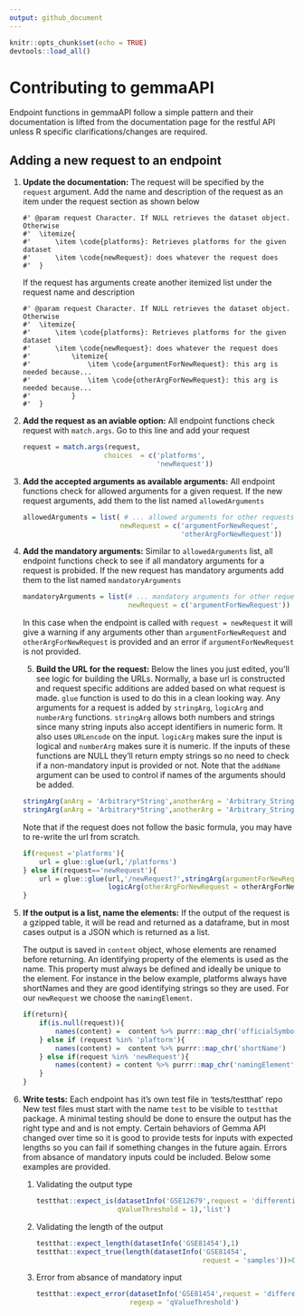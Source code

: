 ```yaml
---
output: github_document
---
```


```r
knitr::opts_chunk$set(echo = TRUE)
devtools::load_all()
```

Contributing to gemmaAPI
=============================

Endpoint functions in gemmaAPI follow a simple pattern and their documentation
is lifted from the documentation page for the restful API unless R specific
clarifications/changes are required.


Adding a new request to an endpoint
--------------------------------------

1. **Update the documentation:** The request will be specified by the `request`
argument. Add the name and description of the request as an item under the 
request section as shown below
 
    ```
    #' @param request Character. If NULL retrieves the dataset object. Otherwise
    #'  \itemize{
    #'      \item \code{platforms}: Retrieves platforms for the given dataset
    #'      \item \code{newRequest}: does whatever the request does
    #'  }
    ```

    If the request has arguments create another itemized list under the request name
    and description

    ```
    #' @param request Character. If NULL retrieves the dataset object. Otherwise
    #'  \itemize{
    #'      \item \code{platforms}: Retrieves platforms for the given dataset
    #'      \item \code{newRequest}: does whatever the request does
    #'          \itemize{
    #'              \item \code{argumentForNewRequest}: this arg is needed because...
    #'              \item \code{otherArgForNewRequest}: this arg is needed because...
    #'          }
    #'  }
    ```

2. **Add the request as an aviable option:** All endpoint functions check request
with `match.args`. Go to this line and add your request

    ```r
    request = match.args(request,
                        choices  = c('platforms',
                                     'newRequest'))
    ```

3. **Add the accepted arguments as available arguments:** All endpoint functions
check for allowed arguments for a given request. If the new request arguments,
add them to the list named `allowedArguments`

    ```r
    allowedArguments = list( # ... allowed arguments for other requests are listed here
                            newRequest = c('argumentForNewRequest',
                                           'otherArgForNewRequest'))
    ```

4. **Add the mandatory arguments:** Similar to `allowedArguments` list, all 
endpoint functions check to see if all mandatory arguments for a request
is probided. If the new request has mandatory arguments add them to the list
named `mandatoryArguments`
    
    ```r
    mandatoryArguments = list(# ... mandatory arguments for other requests are listed here
                              newRequest = c('argumentForNewRequest'))
    ```
    
    In this case when the endpoint is called with `request = newRequest` it will 
    give a warning if any arguments other than `argumentForNewRequest` and
    `otherArgForNewRequest` is provided and an error if `argumentForNewRequest` is
    not provided.
    
    5. **Build the URL for the request:** Below the lines you just edited, you'll see
    logic for building the URLs. Normally, a base url is constructed and request
    specific additions are added based on what request is made. `glue` function
    is used to do this in a clean looking way. Any arguments for a request is added
    by `stringArg`, `logicArg` and `numberArg` functions. `stringArg` allows both numbers
    and strings since many string inputs also accept identifiers in numeric form. It
    also uses `URLencode` on the input. `logicArg` makes sure the input is logical
    and `numberArg` makes sure it is numeric.
    If the inputs of these functions are NULL they'll return empty strings so no 
    need to check if a non-mandatory input is provided or not. Note that the `addName`
    argument can be used to control if names of the arguments should be added.
    
    ```r
    stringArg(anArg = 'Arbitrary*String',anotherArg = 'Arbitrary_String',addName= TRUE)
    stringArg(anArg = 'Arbitrary*String',anotherArg = 'Arbitrary_String',addName= FALSE)
    ```
    Note that if the request does not follow the basic formula, you may have to
    re-write the url from scratch. 
    
    ```r
    if(request ='platforms'){
        url = glue::glue(url,'/platforms')
    } else if(request=='newRequest'){
        url = glue::glue(url,'/newRequest?',stringArg(argumentForNewRequest = argumentForNewRequest),'&',
                         logicArg(otherArgForNewRequest = otherArgForNewRequest))
    }
    ```

6. **If the output is a list, name the elements:** If the output of the request
is a gzipped table, it will be read and returned as a dataframe, but in most cases
output is a JSON which is returned as a list.
    
    The output is saved in `content` object, whose elements are renamed before returning.
    An identifying property of the elements is used as the name. This property must
    always be defined and ideally be unique to the element. For instance in the below 
    example, platforms always have shortNames
    and they are good identifying strings so they are used. For our `newRequest` we 
    choose the `namingElement`.
    
    ```r
    if(return){
        if(is.null(request)){
            names(content) =  content %>% purrr::map_chr('officialSymbol')
        } else if (request %in% 'plaftorm'){
            names(content) =  content %>% purrr::map_chr('shortName')
        } else if(request %in% 'newRequest'){
            names(content) = content %>% purrr::map_chr('namingElement')
        }
    }
    ```
    
7. **Write tests:** Each endpoint has it's own test file in 'tests/testthat' repo
New test files must start with the name `test` to be visible to `testthat` package.
A minimal testing should be done to ensure the output has the right type and and
is not empty. Certain behaviors of Gemma API changed over time so it is good to 
provide tests for inputs with expected lengths so you can fail if something changes
in the future again. Errors from absance of mandatory inputs could be included. Below
some examples are provided.


    1. Validating the output type
        
        ```r
        testthat::expect_is(datasetInfo('GSE12679',request = 'differential',
                            qValueThreshold = 1),'list')
        ```
        
    2. Validating the length of the output
    
        ```r
        testthat::expect_length(datasetInfo('GSE81454'),1)
        testthat::expect_true(length(datasetInfo('GSE81454',
                                                 request = 'samples'))>0)
        ```
        
    3. Error from absance of mandatory input
    
        ```r
        testthat::expect_error(datasetInfo('GSE81454',request = 'differential'),
                               regexp = 'qValueThreshold')
        ```
        